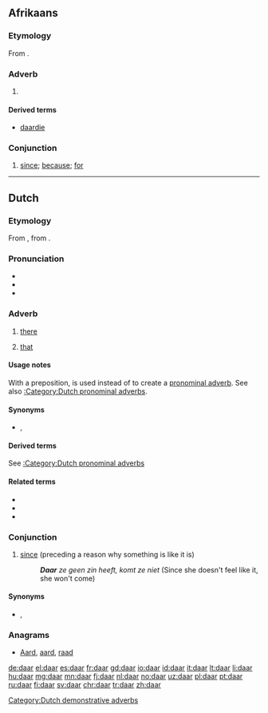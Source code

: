 ==Afrikaans==
===Etymology===
From {{etyl|nl|af}} {{term|daar|lang=nl}}.
===Adverb===
{{head|af|adverb}}

# {{l/en|there}}

====Derived terms====
* [[daardie]]

===Conjunction===
{{head|af|conjunction}}

# [[since]]; [[because]]; [[for]]
----
==Dutch==

===Etymology===
From {{etyl|odt|nl}} {{m|odt|*thar}}, from {{etyl|gem-pro|nl}} {{m|gem-pro|*þar}}.

===Pronunciation===
* {{rhymes|aːr|lang=nl}}
* {{IPA|/daːr/|lang=nl}}
* {{audio|Nl-daar.ogg|audio|lang=nl}}

===Adverb===
{{nl-adv}}

# [[there]]
# {{context|with a preposition|lang=nl}} [[that]]

====Usage notes====
With a preposition, {{term||daar|lang=nl}} is used instead of {{term|dat|lang=nl}} to create a [[pronominal adverb]]. See also [[:Category:Dutch pronominal adverbs]].

====Synonyms====
* {{l/nl|ginds}}, {{l/nl|ginder}}

====Derived terms====
See [[:Category:Dutch pronominal adverbs]]

====Related terms====
* {{l/nl|hier}}
* {{l/nl|er}}
* {{l/nl|waar}}

===Conjunction===
{{nl-con}}

# [[since]] (preceding a reason why something is like it is)
#: '''''Daar''' ze geen zin heeft, komt ze niet'' (Since she doesn't feel like it, she won't come)

====Synonyms====
* {{l/nl|aangezien}}, {{l/nl|omdat}}

===Anagrams===
* [[Aard#Dutch|Aard]], [[aard#Dutch|aard]], [[raad#Dutch|raad]]

[[Category:Dutch demonstrative adverbs]]

[[de:daar]]
[[el:daar]]
[[es:daar]]
[[fr:daar]]
[[gd:daar]]
[[io:daar]]
[[id:daar]]
[[it:daar]]
[[lt:daar]]
[[li:daar]]
[[hu:daar]]
[[mg:daar]]
[[mn:daar]]
[[fj:daar]]
[[nl:daar]]
[[no:daar]]
[[uz:daar]]
[[pl:daar]]
[[pt:daar]]
[[ru:daar]]
[[fi:daar]]
[[sv:daar]]
[[chr:daar]]
[[tr:daar]]
[[zh:daar]]